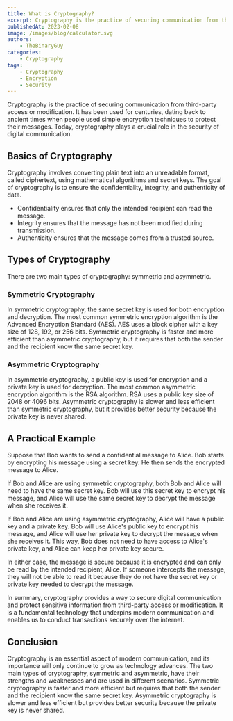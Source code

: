 ```yaml
---
title: What is Cryptography?
excerpt: Cryptography is the practice of securing communication from third-party access or modification.
publishedAt: 2023-02-08
image: /images/blog/calculator.svg
authors:
    - TheBinaryGuy
categories:
    - Cryptography
tags:
    - Cryptography
    - Encryption
    - Security
---
```


Cryptography is the practice of securing communication from third-party access or modification. It has been used for centuries, dating back to ancient times when people used simple encryption techniques to protect their messages. Today, cryptography plays a crucial role in the security of digital communication.

## Basics of Cryptography

Cryptography involves converting plain text into an unreadable format, called ciphertext, using mathematical algorithms and secret keys. The goal of cryptography is to ensure the confidentiality, integrity, and authenticity of data.

-   Confidentiality ensures that only the intended recipient can read the message.
-   Integrity ensures that the message has not been modified during transmission.
-   Authenticity ensures that the message comes from a trusted source.

## Types of Cryptography

There are two main types of cryptography: symmetric and asymmetric.

### Symmetric Cryptography

In symmetric cryptography, the same secret key is used for both encryption and decryption. The most common symmetric encryption algorithm is the Advanced Encryption Standard (AES). AES uses a block cipher with a key size of 128, 192, or 256 bits. Symmetric cryptography is faster and more efficient than asymmetric cryptography, but it requires that both the sender and the recipient know the same secret key.

### Asymmetric Cryptography

In asymmetric cryptography, a public key is used for encryption and a private key is used for decryption. The most common asymmetric encryption algorithm is the RSA algorithm. RSA uses a public key size of 2048 or 4096 bits. Asymmetric cryptography is slower and less efficient than symmetric cryptography, but it provides better security because the private key is never shared.

## A Practical Example

Suppose that Bob wants to send a confidential message to Alice. Bob starts by encrypting his message using a secret key. He then sends the encrypted message to Alice.

If Bob and Alice are using symmetric cryptography, both Bob and Alice will need to have the same secret key. Bob will use this secret key to encrypt his message, and Alice will use the same secret key to decrypt the message when she receives it.

If Bob and Alice are using asymmetric cryptography, Alice will have a public key and a private key. Bob will use Alice's public key to encrypt his message, and Alice will use her private key to decrypt the message when she receives it. This way, Bob does not need to have access to Alice's private key, and Alice can keep her private key secure.

In either case, the message is secure because it is encrypted and can only be read by the intended recipient, Alice. If someone intercepts the message, they will not be able to read it because they do not have the secret key or private key needed to decrypt the message.

In summary, cryptography provides a way to secure digital communication and protect sensitive information from third-party access or modification. It is a fundamental technology that underpins modern communication and enables us to conduct transactions securely over the internet.

## Conclusion

Cryptography is an essential aspect of modern communication, and its importance will only continue to grow as technology advances. The two main types of cryptography, symmetric and asymmetric, have their strengths and weaknesses and are used in different scenarios. Symmetric cryptography is faster and more efficient but requires that both the sender and the recipient know the same secret key. Asymmetric cryptography is slower and less efficient but provides better security because the private key is never shared.
